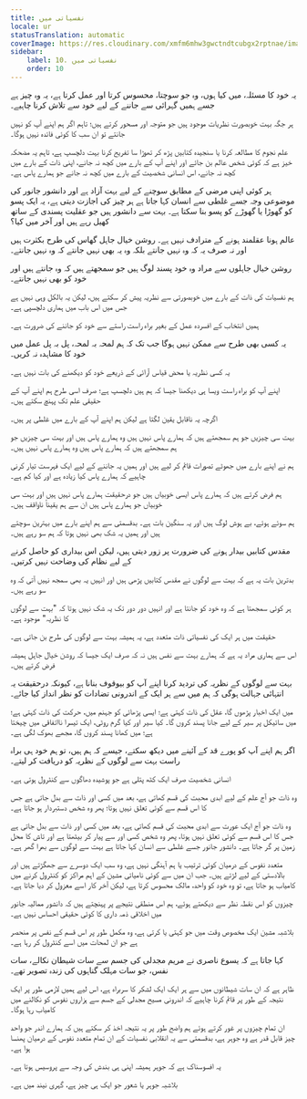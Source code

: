 ```yaml
---
title: نفسیاتی میں
locale: ur
statusTranslation: automatic
coverImage: https://res.cloudinary.com/xmfm6mhw3gwctndtcubgx2rptnae/image/upload/v1741354419/small_cover_la_gran_rebelion_28716e29d2.webp
sidebar:
    label: 10. نفسیاتی میں
    order: 10
---
```

یہ خود کا مسئلہ، میں کیا ہوں، وہ جو سوچتا، محسوس کرتا اور عمل کرتا ہے، یہ وہ چیز ہے جسے ہمیں گہرائی سے جاننے کے لیے خود سے تلاش کرنا چاہیے۔

ہر جگہ بہت خوبصورت نظریات موجود ہیں جو متوجہ اور مسحور کرتے ہیں؛ تاہم اگر ہم اپنے آپ کو نہیں جانتے تو ان سب کا کوئی فائدہ نہیں ہوگا۔

علم نجوم کا مطالعہ کرنا یا سنجیدہ کتابیں پڑھ کر تھوڑا سا تفریح کرنا بہت دلچسپ ہے، تاہم یہ مضحکہ خیز ہے کہ کوئی شخص عالم بن جائے اور اپنے آپ کے بارے میں کچھ نہ جانے، اپنی ذات کے بارے میں کچھ نہ جانے، اس انسانی شخصیت کے بارے میں کچھ نہ جانے جو ہمارے پاس ہے۔

ہر کوئی اپنی مرضی کے مطابق سوچنے کے لیے بہت آزاد ہے اور دانشور جانور کی موضوعی وجہ جسے غلطی سے انسان کہا جاتا ہے ہر چیز کی اجازت دیتی ہے، یہ ایک پسو کو گھوڑا یا گھوڑے کو پسو بنا سکتا ہے۔ بہت سے دانشور ہیں جو عقلیت پسندی کے ساتھ کھیل رہے ہیں اور آخر میں کیا؟

عالم ہونا عقلمند ہونے کے مترادف نہیں ہے۔ روشن خیال جاہل گھاس کی طرح بکثرت ہیں اور نہ صرف یہ کہ وہ نہیں جانتے بلکہ وہ یہ بھی نہیں جانتے کہ وہ نہیں جانتے۔

روشن خیال جاہلوں سے مراد وہ خود پسند لوگ ہیں جو سمجھتے ہیں کہ وہ جانتے ہیں اور خود کو بھی نہیں جانتے۔

ہم نفسیات کی ذات کے بارے میں خوبصورتی سے نظریہ پیش کر سکتے ہیں، لیکن یہ بالکل وہی نہیں ہے جس میں اس باب میں ہماری دلچسپی ہے۔

ہمیں انتخاب کے افسردہ عمل کے بغیر براہ راست راستے سے خود کو جاننے کی ضرورت ہے۔

یہ کسی بھی طرح سے ممکن نہیں ہوگا جب تک کہ ہم لمحہ بہ لمحہ، پل بہ پل عمل میں خود کا مشاہدہ نہ کریں۔

یہ کسی نظریہ یا محض قیاس آرائی کے ذریعے خود کو دیکھنے کی بات نہیں ہے۔

اپنے آپ کو براہ راست ویسا ہی دیکھنا جیسا کہ ہم ہیں دلچسپ ہے؛ صرف اسی طرح ہم اپنے آپ کے حقیقی علم تک پہنچ سکتے ہیں۔

اگرچہ یہ ناقابل یقین لگتا ہے لیکن ہم اپنے آپ کے بارے میں غلطی پر ہیں۔

بہت سی چیزیں جو ہم سمجھتے ہیں کہ ہمارے پاس نہیں ہیں وہ ہمارے پاس ہیں اور بہت سی چیزیں جو ہم سمجھتے ہیں کہ ہمارے پاس ہیں وہ ہمارے پاس نہیں ہیں۔

ہم نے اپنے بارے میں جھوٹے تصورات قائم کر لیے ہیں اور ہمیں یہ جاننے کے لیے ایک فہرست تیار کرنی چاہیے کہ ہمارے پاس کیا زیادہ ہے اور کیا کم ہے۔

ہم فرض کرتے ہیں کہ ہمارے پاس ایسی خوبیاں ہیں جو درحقیقت ہمارے پاس نہیں ہیں اور بہت سی خوبیاں جو ہمارے پاس ہیں ان سے ہم یقیناً ناواقف ہیں۔

ہم سوئے ہوئے، بے ہوش لوگ ہیں اور یہ سنگین بات ہے۔ بدقسمتی سے ہم اپنے بارے میں بہترین سوچتے ہیں اور ہمیں یہ شک بھی نہیں ہوتا کہ ہم سو رہے ہیں۔

مقدس کتابیں بیدار ہونے کی ضرورت پر زور دیتی ہیں، لیکن اس بیداری کو حاصل کرنے کے لیے نظام کی وضاحت نہیں کرتیں۔

بدترین بات یہ ہے کہ بہت سے لوگوں نے مقدس کتابیں پڑھی ہیں اور انہیں یہ بھی سمجھ نہیں آتی کہ وہ سو رہے ہیں۔

ہر کوئی سمجھتا ہے کہ وہ خود کو جانتا ہے اور انہیں دور دور تک یہ شک نہیں ہوتا کہ "بہت سے لوگوں کا نظریہ" موجود ہے۔

حقیقت میں ہر ایک کی نفسیاتی ذات متعدد ہے، یہ ہمیشہ بہت سے لوگوں کی طرح بن جاتی ہے۔

اس سے ہماری مراد یہ ہے کہ ہمارے بہت سے نفس ہیں نہ کہ صرف ایک جیسا کہ روشن خیال جاہل ہمیشہ فرض کرتے ہیں۔

بہت سے لوگوں کے نظریہ کی تردید کرنا اپنے آپ کو بیوقوف بنانا ہے، کیونکہ درحقیقت یہ انتہائی جہالت ہوگی کہ ہم میں سے ہر ایک کے اندرونی تضادات کو نظر انداز کیا جائے۔

میں ایک اخبار پڑھوں گا، عقل کی ذات کہتی ہے؛ ایسی پڑھائی کو جہنم میں، حرکت کی ذات کہتی ہے؛ میں سائیکل پر سیر کے لیے جانا پسند کروں گا۔ کیا سیر اور کیا گرم روٹی، ایک تیسرا نااتفاقی میں چیختا ہے؛ میں کھانا پسند کروں گا، مجھے بھوک لگی ہے۔

اگر ہم اپنے آپ کو پورے قد کے آئینے میں دیکھ سکتے، جیسے کہ ہم ہیں، تو ہم خود ہی براہ راست بہت سے لوگوں کے نظریہ کو دریافت کر لیتے۔

انسانی شخصیت صرف ایک کٹھ پتلی ہے جو پوشیدہ دھاگوں سے کنٹرول ہوتی ہے۔

وہ ذات جو آج علم کے لیے ابدی محبت کی قسم کھاتی ہے، بعد میں کسی اور ذات سے بدل جاتی ہے جس کا اس قسم سے کوئی تعلق نہیں ہوتا؛ پھر وہ شخص دستبردار ہو جاتا ہے۔

وہ ذات جو آج ایک عورت سے ابدی محبت کی قسم کھاتی ہے، بعد میں کسی اور ذات سے بدل جاتی ہے جس کا اس قسم سے کوئی تعلق نہیں ہوتا، پھر وہ شخص کسی اور سے پیار کر بیٹھتا ہے اور تاش کا محل زمین پر گر جاتا ہے۔ دانشور جانور جسے غلطی سے انسان کہا جاتا ہے بہت سے لوگوں سے بھرا گھر ہے۔

متعدد نفوس کے درمیان کوئی ترتیب یا ہم آہنگی نہیں ہے، وہ سب ایک دوسرے سے جھگڑتے ہیں اور بالادستی کے لیے لڑتے ہیں۔ جب ان میں سے کوئی نامیاتی مشین کے اہم مراکز کو کنٹرول کرنے میں کامیاب ہو جاتا ہے، تو وہ خود کو واحد، مالک محسوس کرتا ہے، لیکن آخر کار اسے معزول کر دیا جاتا ہے۔

چیزوں کو اس نقطہ نظر سے دیکھتے ہوئے، ہم اس منطقی نتیجے پر پہنچتے ہیں کہ دانشور ممالیہ جانور میں اخلاقی ذمہ داری کا کوئی حقیقی احساس نہیں ہے۔

بلاشبہ مشین ایک مخصوص وقت میں جو کہتی یا کرتی ہے، وہ مکمل طور پر اس قسم کے نفس پر منحصر ہے جو ان لمحات میں اسے کنٹرول کر رہا ہے۔

کہا جاتا ہے کہ یسوع ناصری نے مریم مجدلی کی جسم سے سات شیطان نکالے، سات نفس، جو سات مہلک گناہوں کی زندہ تصویر تھے۔

ظاہر ہے کہ ان سات شیطانوں میں سے ہر ایک ایک لشکر کا سربراہ ہے، اس لیے ہمیں لازمی طور پر ایک نتیجہ کے طور پر قائم کرنا چاہیے کہ اندرونی مسیح مجدلی کے جسم سے ہزاروں نفوس کو نکالنے میں کامیاب رہا ہوگا۔

ان تمام چیزوں پر غور کرتے ہوئے ہم واضح طور پر یہ نتیجہ اخذ کر سکتے ہیں کہ ہمارے اندر جو واحد چیز قابل قدر ہے وہ جوہر ہے، بدقسمتی سے یہ انقلابی نفسیات کے ان تمام متعدد نفوس کے درمیان پھنسا ہوا ہے۔

یہ افسوسناک ہے کہ جوہر ہمیشہ اپنی ہی بندش کی وجہ سے پروسیس ہوتا ہے۔

بلاشبہ جوہر یا شعور جو ایک ہی چیز ہے، گہری نیند میں ہے۔

